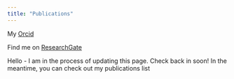 ```yaml
---
title: "Publications"
---
```


My [Orcid](https://orcid.org/0000-0003-2521-9642)

Find me on [ResearchGate](https://www.researchgate.net/profile/Jennifer-Wall-4)

Hello - I am in the process of updating this page. Check back in soon! In the meantime, you can check out my publications list 

